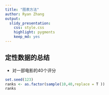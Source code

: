 ```yaml
---
title: "图表方法"
author: Ryan Zhang
output: 
  slidy_presentation: 
    css: style.css
    highlight: pygments
    keep_md: yes
---
```


## 定性数据的总结
+ 对一部电影的40个评分
```r
set.seed(123)
ranks <- as.factor(sample(10,40,replace = T ))
ranks
```


